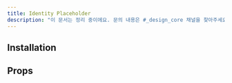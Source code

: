 ```yaml
---
title: Identity Placeholder
description: "이 문서는 정리 중이에요. 문의 내용은 #_design_core 채널을 찾아주세요."
---
```


<ComponentExample name="identity-placeholder-preview" />

## Installation

<Installation name="identity-placeholder" />

## Props

<ReactTypeTable
  path="./registry/ui/identity-placeholder.tsx"
  name="IdentityPlaceholderProps"
/>
